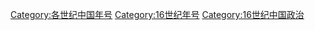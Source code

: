 [[Category:各世纪中国年号|Category:各世纪中国年号]]
[[Category:16世纪年号|Category:16世纪年号]]
[[Category:16世纪中国政治|Category:16世纪中国政治]]